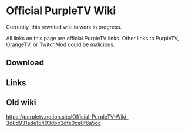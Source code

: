
# Official PurpleTV Wiki

Currently, this rewrited wiki is work in progress.

<Callout type="warning">
All links on this page are official PurpleTV links. Other links to PurpleTV, OrangeTV, or TwitchMod could be malicious.
</Callout>

## Download

<Cards>
  <Card title="🇰🇷 Official Archive" href="https://purpletv.aeong.one" />
  <Card title="⬇️ Official OTA API" href="https://api.nopbreak.ws/orange/update" />
</Cards>

## Links

<Cards>
  <Card title="Telegram Channel" href="https://t.me/pubTw" />
  <Card title="Telegram Group" href="https://t.me/pubTwChat" />
</Cards>

## Old wiki
https://purpletv.notion.site/Official-PurpleTV-Wiki-3d8d931ade15493dbb3dfe0ce0f6a5cc
